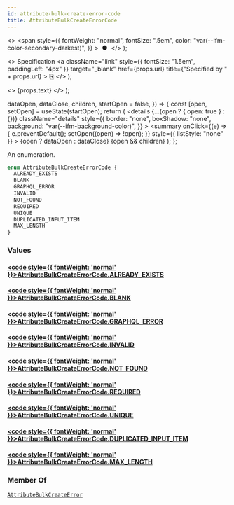 ```yaml
---
id: attribute-bulk-create-error-code
title: AttributeBulkCreateErrorCode
---
```


  <>
    <span
      style={{
        fontWeight: "normal",
        fontSize: ".5em",
        color: "var(--ifm-color-secondary-darkest)",
      }}
    >
      &nbsp;●&nbsp;
    </span>
  </>
);

  <>
    Specification
    <a
      className="link"
      style={{ fontSize: "1.5em", paddingLeft: "4px" }}
      target="\_blank"
      href={props.url}
      title={"Specified by " + props.url}
    >
      ⎘
    </a>
  </>
);

  <>
    <span className={props.class}>{props.text}</span>
  </>
);


  dataOpen,
  dataClose,
  children,
  startOpen = false,
}) => {
  const [open, setOpen] = useState(startOpen);
  return (
    <details
      {...(open ? { open: true } : {})}
      className="details"
      style={{
        border: "none",
        boxShadow: "none",
        background: "var(--ifm-background-color)",
      }}
    >
      <summary
        onClick={(e) => {
          e.preventDefault();
          setOpen((open) => !open);
        }}
        style={{ listStyle: "none" }}
      >
        {open ? dataOpen : dataClose}
      </summary>
      {open && children}
    </details>
  );
};

An enumeration.

```graphql
enum AttributeBulkCreateErrorCode {
  ALREADY_EXISTS
  BLANK
  GRAPHQL_ERROR
  INVALID
  NOT_FOUND
  REQUIRED
  UNIQUE
  DUPLICATED_INPUT_ITEM
  MAX_LENGTH
}
```

### Values

#### [<code style={{ fontWeight: 'normal' }}>AttributeBulkCreateErrorCode.<b>ALREADY_EXISTS</b></code>](#)

>

#### [<code style={{ fontWeight: 'normal' }}>AttributeBulkCreateErrorCode.<b>BLANK</b></code>](#)

>

#### [<code style={{ fontWeight: 'normal' }}>AttributeBulkCreateErrorCode.<b>GRAPHQL_ERROR</b></code>](#)

>

#### [<code style={{ fontWeight: 'normal' }}>AttributeBulkCreateErrorCode.<b>INVALID</b></code>](#)

>

#### [<code style={{ fontWeight: 'normal' }}>AttributeBulkCreateErrorCode.<b>NOT_FOUND</b></code>](#)

>

#### [<code style={{ fontWeight: 'normal' }}>AttributeBulkCreateErrorCode.<b>REQUIRED</b></code>](#)

>

#### [<code style={{ fontWeight: 'normal' }}>AttributeBulkCreateErrorCode.<b>UNIQUE</b></code>](#)

>

#### [<code style={{ fontWeight: 'normal' }}>AttributeBulkCreateErrorCode.<b>DUPLICATED_INPUT_ITEM</b></code>](#)

>

#### [<code style={{ fontWeight: 'normal' }}>AttributeBulkCreateErrorCode.<b>MAX_LENGTH</b></code>](#)

>

### Member Of

[`AttributeBulkCreateError`](../../../api-storefront/attributes/objects/attribute-bulk-create-error) <Badge class="badge badge--secondary" text="object"/>

